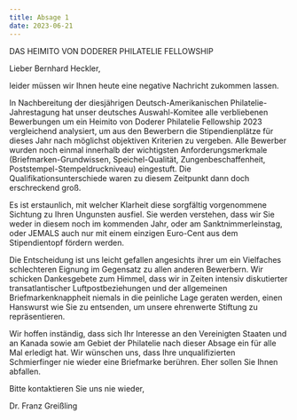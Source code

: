 ```yaml
---
title: Absage 1
date: 2023-06-21
---
```

DAS HEIMITO VON DODERER PHILATELIE FELLOWSHIP

Lieber Bernhard Heckler,

leider müssen wir Ihnen heute eine negative Nachricht zukommen lassen.

In Nachbereitung der diesjährigen Deutsch-Amerikanischen Philatelie-Jahrestagung hat unser deutsches Auswahl-Komitee alle verbliebenen Bewerbungen um ein Heimito von Doderer Philatelie Fellowship 2023 vergleichend analysiert, um aus den Bewerbern die Stipendienplätze für dieses Jahr nach möglichst objektiven Kriterien zu vergeben. Alle Bewerber wurden noch einmal innerhalb der wichtigsten Anforderungsmerkmale (Briefmarken-Grundwissen, Speichel-Qualität, Zungenbeschaffenheit, Poststempel-Stempeldruckniveau) eingestuft. Die Qualifikationsunterschiede waren zu diesem Zeitpunkt dann doch erschreckend groß.

Es ist erstaunlich, mit welcher Klarheit diese sorgfältig vorgenommene Sichtung zu Ihren Ungunsten ausfiel. Sie werden verstehen, dass wir Sie weder in diesem noch im kommenden Jahr, oder am Sanktnimmerleinstag, oder JEMALS auch nur mit einem einzigen Euro-Cent aus dem Stipendientopf fördern werden.

Die Entscheidung ist uns leicht gefallen angesichts ihrer um ein Vielfaches schlechteren Eignung im Gegensatz zu allen anderen Bewerbern. Wir schicken Dankesgebete zum Himmel, dass wir in Zeiten intensiv diskutierter transatlantischer Luftpostbeziehungen und der allgemeinen Briefmarkenknappheit niemals in die peinliche Lage geraten werden, einen Hanswurst wie Sie zu entsenden, um unsere ehrenwerte Stiftung zu repräsentieren.

Wir hoffen inständig, dass sich Ihr Interesse an den Vereinigten Staaten und an Kanada sowie am Gebiet der Philatelie nach dieser Absage ein für alle Mal erledigt hat. Wir wünschen uns, dass Ihre unqualifizierten Schmierfinger nie wieder eine Briefmarke berühren. Eher sollen Sie Ihnen abfallen.

Bitte kontaktieren Sie uns nie wieder, 

Dr. Franz Greißling